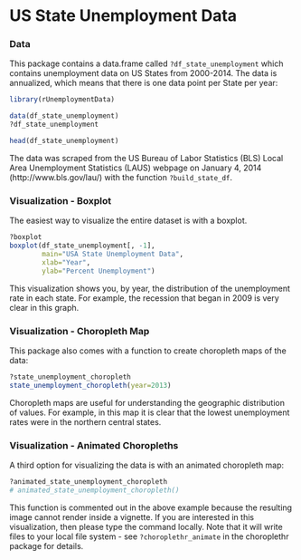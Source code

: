 <!--
%\VignetteEngine{knitr}
%\VignetteIndexEntry{a) State Unemployment Data}
-->

US State Unemployment Data
========================================================

### Data

This package contains a data.frame called `?df_state_unemployment` which contains unemployment data on US States from 2000-2014. The data is annualized, which means that there is one data point per State per year:

```r
library(rUnemploymentData)

data(df_state_unemployment)
?df_state_unemployment

head(df_state_unemployment)
```

The data was scraped from the US Bureau of Labor Statistics (BLS) Local Area Unemployment Statistics (LAUS) webpage on January 4, 2014 (http://www.bls.gov/lau/) with the function `?build_state_df`.

### Visualization - Boxplot

The easiest way to visualize the entire dataset is with a boxplot. 

```r
?boxplot
boxplot(df_state_unemployment[, -1],
        main="USA State Unemployment Data",
        xlab="Year",
        ylab="Percent Unemployment")
```

This visualization shows you, by year, the distribution of the unemployment rate in each state.  For example, the recession that began in 2009 is very clear in this graph. 

### Visualization - Choropleth Map

This package also comes with a function to create choropleth maps of the data:

```r
?state_unemployment_choropleth
state_unemployment_choropleth(year=2013)
```

Choropleth maps are useful for understanding the geographic distribution of values. For example, in this map it is clear that the lowest unemployment rates were in the northern central states.

### Visualization - Animated Choropleths

A third option for visualizing the data is with an animated choropleth map:

```r
?animated_state_unemployment_choropleth
# animated_state_unemployment_choropleth()
```

This function is commented out in the above example because the resulting image cannot render inside a vignette. If you are interested in this visualization, then please type the command locally. Note that it will write files to your local file system - see `?choroplethr_animate` in the choroplethr package for details.